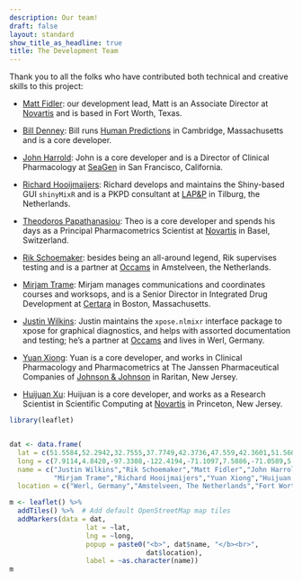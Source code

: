 ```yaml
---
description: Our team!
draft: false
layout: standard
show_title_as_headline: true
title: The Development Team
---
```


Thank you to all the folks who have contributed both technical and creative skills to this project:

+ [Matt Fidler](https://www.linkedin.com/in/matthewfidler): our development lead, Matt is an Associate Director at [Novartis](https://www.novartis.com) and is based in Fort Worth, Texas.

+ [Bill Denney](https://www.linkedin.com/in/billdenney): Bill runs [Human Predictions](https://www.humanpredictions.com/) in Cambridge, Massachusetts and is a core developer.

+ [John Harrold](https://www.linkedin.com/in/johnmharrold): John is a core developer and is a Director of Clinical Pharmacology at [SeaGen](https://www.seagen.com/) in San Francisco, California.

+ [Richard Hooijmaijers](https://www.linkedin.com/in/richard-hooijmaijers-a5b1732a): Richard develops and maintains the Shiny-based GUI `shinyMixR` and is a PKPD consultant at [LAP&P](https://www.lapp.nl) in Tilburg, the Netherlands.

+ [Theodoros Papathanasiou](https://www.linkedin.com/in/theodorospapathanasiou): Theo is a core developer and spends his days as a Principal Pharmacometrics Scientist at [Novartis](https://www.novartis.com) in Basel, Switzerland.

+ [Rik Schoemaker](https://www.linkedin.com/in/rikschoemaker/): besides being an all-around legend, Rik supervises testing and is a partner at [Occams](https://www.occams.com/) in Amstelveen, the Netherlands.

+ [Mirjam Trame](https://www.linkedin.com/in/mirjam-trame-5775ab96/): Mirjam manages communications and coordinates courses and worksops, and is a Senior Director in Integrated Drug Development at [Certara](https://www.certara.com/) in Boston, Massachusetts.

+ [Justin Wilkins](https://www.linkedin.com/in/justinjwilkins/): Justin maintains the `xpose.nlmixr` interface package to xpose for graphical diagnostics, and helps with assorted documentation and testing; he's a partner at [Occams](https://www.occams.com/) and lives in Werl, Germany.

+ [Yuan Xiong](https://www.linkedin.com/in/yuanxiong/): Yuan is a core developer, and works in Clinical Pharmacology and Pharmacometrics at The Janssen Pharmaceutical Companies of [Johnson & Johnson](https://www.jnj.com) in Raritan, New Jersey.

+ [Huijuan Xu](https://www.linkedin.com/in/huijuan-xu-7224b091/): Huijuan is a core developer, and works as a Research Scientist in Scientific Computing at [Novartis](https://www.novartis.com) in Princeton, New Jersey.

```r
library(leaflet)


dat <- data.frame(
  lat = c(51.5584,52.2942,32.7555,37.7749,42.3736,47.559,42.3601,51.5606,40.5695,40.3573),
  long = c(7.9114,4.8420,-97.3308,-122.4194,-71.1097,7.5886,-71.0589,5.0919,-74.6329,-74.6672),
  name = c("Justin Wilkins","Rik Schoemaker","Matt Fidler","John Harrold","Bill Denney","Theodoros Papathanasiou",
           "Mirjam Trame","Richard Hooijmaijers","Yuan Xiong","Huijuan Xu"),
  location = c("Werl, Germany","Amstelveen, The Netherlands","Fort Worth, Texas, USA","San Francisco, California, USA","Cambridge, Massachusetts, USA", "Basel, Switzerland", "Boston, Massachusetts, USA", "Tilburg, The Netherlands", "Raritan, New Jersey, USA","Princeton, New Jersey, USA"))

m <- leaflet() %>%
  addTiles() %>%  # Add default OpenStreetMap map tiles
  addMarkers(data = dat,                                          
                   lat = ~lat,                           
                   lng = ~long,                          
                   popup = paste0("<b>", dat$name, "</b><br>", 
                                  dat$location),
                   label = ~as.character(name))       
m

   



```

